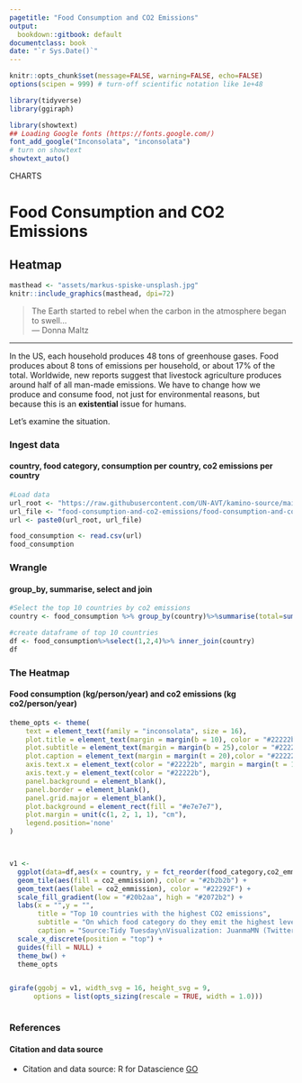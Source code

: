 ```yaml
---
pagetitle: "Food Consumption and CO2 Emissions"
output:
  bookdown::gitbook: default
documentclass: book
date: "`r Sys.Date()`"
---
```


```r

knitr::opts_chunk$set(message=FALSE, warning=FALSE, echo=FALSE)
options(scipen = 999) # turn-off scientific notation like 1e+48

library(tidyverse)
library(ggiraph)

library(showtext)
## Loading Google fonts (https://fonts.google.com/)
font_add_google("Inconsolata", "inconsolata")
# turn on showtext
showtext_auto()

```


<div class="activity">
CHARTS  
</div>

# Food Consumption and CO2 Emissions
## Heatmap


```r

masthead <- "assets/markus-spiske-unsplash.jpg"
knitr::include_graphics(masthead, dpi=72)

```

> The Earth started to rebel when the carbon in the atmosphere began to swell...\
--- Donna Maltz\

***

In the US, each household produces 48 tons of greenhouse gases. Food produces about 8 tons of emissions per household, or about 17% of the total. Worldwide, new reports suggest that livestock agriculture produces around half of all man-made emissions. We have to change how we produce and consume food, not just for environmental reasons, but because this is an __existential__ issue for humans.

Let's examine the situation.

### Ingest data
#### country, food category, consumption per country, co2 emissions per country


```r

#Load data
url_root <- "https://raw.githubusercontent.com/UN-AVT/kamino-source/main/sources/0-shared/data/"
url_file <- "food-consumption-and-co2-emissions/food-consumption-and-co2-emissions.csv"
url <- paste0(url_root, url_file)

food_consumption <- read.csv(url)
food_consumption

```

### Wrangle
#### group_by, summarise, select and join

```r

#Select the top 10 countries by co2 emissions
country <- food_consumption %>% group_by(country)%>%summarise(total=sum(co2_emmission))%>%top_n(10)%>%select(1)

#create dataframe of top 10 countries
df <- food_consumption%>%select(1,2,4)%>% inner_join(country)
df

```


### The Heatmap
#### Food consumption (kg/person/year) and co2 emissions (kg co2/person/year)


```r

theme_opts <- theme(
    text = element_text(family = "inconsolata", size = 16), 
    plot.title = element_text(margin = margin(b = 10), color = "#22222b",face = "bold",size = 17),
    plot.subtitle = element_text(margin = margin(b = 25),color = "#22222b", size = 12),
    plot.caption = element_text(margin = margin(t = 20),color = "#22222b", size = 10),
    axis.text.x = element_text(color = "#22222b", margin = margin(t = 15)),
    axis.text.y = element_text(color = "#22222b"),
    panel.background = element_blank(),
    panel.border = element_blank(),
    panel.grid.major = element_blank(),
    plot.background = element_rect(fill = "#e7e7e7"),
    plot.margin = unit(c(1, 2, 1, 1), "cm"),
    legend.position='none'
)



v1 <-  
  ggplot(data=df,aes(x = country, y = fct_reorder(food_category,co2_emmission))) +
  geom_tile(aes(fill = co2_emmission), color = "#2b2b2b") +
  geom_text(aes(label = co2_emmission), color = "#22292F") +
  scale_fill_gradient(low = "#20b2aa", high = "#2072b2") +
  labs(x = "",y = "",
       title = "Top 10 countries with the highest CO2 emissions",
       subtitle = "On which food category do they emit the highest level of CO2?",
       caption = "Source:Tidy Tuesday\nVisualization: JuanmaMN (Twitter @Juanma_MN)") +
  scale_x_discrete(position = "top") +
  guides(fill = NULL) +
  theme_bw() +
  theme_opts


girafe(ggobj = v1, width_svg = 16, height_svg = 9,
      options = list(opts_sizing(rescale = TRUE, width = 1.0)))



```

### References
#### Citation and data source

* Citation and data source: R for Datascience [GO](https://github.com/rfordatascience/tidytuesday/tree/master/data/2020/2020-02-18){target="_blank"}
